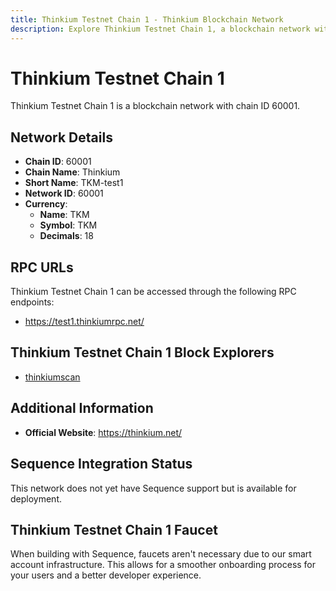 ```yaml
--- 
title: Thinkium Testnet Chain 1 - Thinkium Blockchain Network
description: Explore Thinkium Testnet Chain 1, a blockchain network with chain ID 60001. Learn about its native currency, TKM, and how to interact with the network.
---
```


# Thinkium Testnet Chain 1

Thinkium Testnet Chain 1 is a blockchain network with chain ID 60001.

## Network Details

- **Chain ID**: 60001
- **Chain Name**: Thinkium
- **Short Name**: TKM-test1
- **Network ID**: 60001
- **Currency**: 
  - **Name**: TKM
  - **Symbol**: TKM
  - **Decimals**: 18

## RPC URLs

Thinkium Testnet Chain 1 can be accessed through the following RPC endpoints:

- https://test1.thinkiumrpc.net/

## Thinkium Testnet Chain 1 Block Explorers

- [thinkiumscan](https://test1.thinkiumscan.net)

## Additional Information

- **Official Website**: https://thinkium.net/

## Sequence Integration Status

This network does not yet have Sequence support but is available for deployment.

## Thinkium Testnet Chain 1 Faucet

When building with Sequence, faucets aren't necessary due to our smart account infrastructure. This allows for a smoother onboarding process for your users and a better developer experience.
